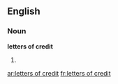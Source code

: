 ==English==

===Noun===
'''letters of credit'''

# {{plural of|letter of credit}}

[[ar:letters of credit]]
[[fr:letters of credit]]